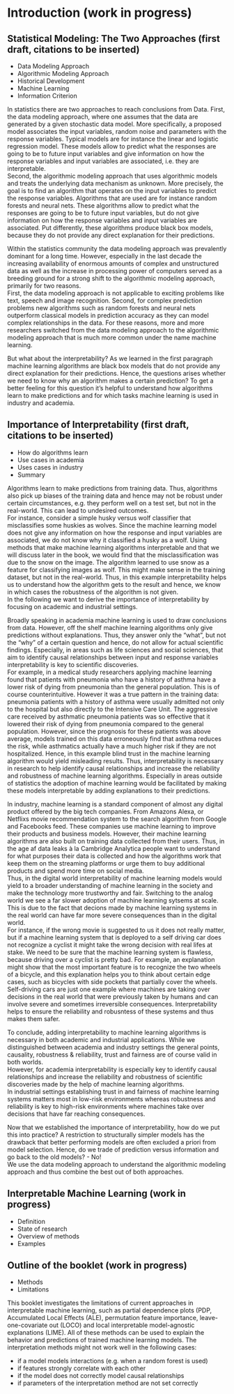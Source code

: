 # Introduction (work in progress)

## Statistical Modeling: The Two Approaches (first draft, citations to be inserted)
* Data Modeling Approach
* Algorithmic Modeling Approach
* Historical Development
* Machine Learning
* Information Criterion

In statistics there are two approaches to reach conclusions from Data. First, the data modeling approach, where one assumes that the data are generated by a given stochastic data model. More specifically, a proposed model associates the input variables, random noise and parameters with the response variables. Typical models are for instance the linear and logistic regression model. These models allow to predict what the responses are going to be to future input variables and give information on how the response variables and input variables are associated, i.e. they are interpretable.  
Second, the algorithmic modeling approach that uses algorithmic models and treats the underlying data mechanism as unknown. More precisely, the goal is to find an algorithm that operates on the input variables to predict the response variables. Algorithms that are used are for instance random forests and neural nets. These algorithms allow to predict what the responses are going to be to future input variables, but do not give information on how the response variables and input variables are associated. Put differently, these algorithms produce black box models, because they do not provide any direct explanation for their predictions.

Within the statistics community the data modeling approach was prevalently dominant for a long time. However, especially in the last decade the increasing availability of enormous amounts of complex and unstructured data as well as the increase in processing power of computers served as a breeding ground for a strong shift to the algorithmic modeling approach, primarily for two reasons.  
First, the data modeling approach is not applicable to exciting problems like text, speech and image recognition. Second, for complex prediction problems new algorithms such as random forests and neural nets outperform classical models in prediction accuracy as they can model complex relationships in the data. 
For these reasons, more and more researchers switched from the data modeling approach to the algorithmic modeling approach that is much more common under the name machine learning.  

But what about the interpretability? As we learned in the first paragraph machine learning algorithms are black box models that do not provide any direct explanation for their predictions. Hence, the questions arises whether we need to know why an algorithm makes a certain prediction? To get a better feeling for this question it's helpful to understand how algorithms learn to make predictions and for which tasks machine learning is used in industry and academia.


## Importance of Interpretability (first draft, citations to be inserted)
* How do algorithms learn
* Use cases in academia
* Uses cases in industry
* Summary
 
Algorithms learn to make predictions from training data. Thus, algorithms also pick up biases of the training data and hence may not be robust under certain circumstances, e.g. they perform well on a test set, but not in the real-world. This can lead to undesired outcomes.  
For instance, consider a simple husky versus wolf classifier that misclassifies some huskies as wolves. Since the machine learning model does not give any information on how the response and input variables are associated, we do not know why it classified a husky as a wolf. Using methods that make machine learning algorithms interpretable and that we will discuss later in the book, we would find that the misclassification was due to the snow on the image. The algorithm learned to use snow as a feature for classifying images as wolf. This might make sense in the training dataset, but not in the real-world. Thus, in this example interpretability helps us to understand how the algorithm gets to the result and hence, we know in which cases the robustness of the algorithm is not given.  
In the following we want to derive the importance of interpretability by focusing on academic and industrial settings.

Broadly speaking in academia machine learning is used to draw conclusions from data. However, off the shelf machine learning algorithms only give predictions without explanations. Thus, they answer only the "what", but not the "why" of a certain question and hence, do not allow for actual scientific findings. Especially, in areas such as life sciences and social sciences, that aim to identify causal relationships between input and response variables interpretability is key to scientific discoveries.  
For example, in a medical study researchers applying machine learning found that patients with pneumonia who have a history of asthma have a lower risk of dying from pneumonia than the general population. This is of course counterintuitive. However it was a true pattern in the training data: pneumonia patients with a history of asthma were usually admitted not only to the hospital but also directly to the Intensive Care Unit. The aggressive care received by asthmatic pneumonia patients was so effective that it lowered their risk of dying from pneumonia compared to the general population. However, since the prognosis for these patients was above average, models trained on this data erroneously find that asthma reduces the risk, while asthmatics actually have a much higher risk if they are not hospitalized. Hence, in this example blind trust in the machine learning algorithm would yield misleading results. 
Thus, interpretability is necessary in research to help identify causal relationships and increase the reliability and robustness of machine learning algorithms. Especially in areas outside of statistics the adoption of machine learning would be facilitated by making these models interpretable by adding explanations to their predictions.  

In industry, machine learning is a standard component of almost any digital product offered by the big tech companies. From Amazons Alexa, or Netflixs movie recommendation system to the search algorithm from Google and Facebooks feed. These companies use machine learning to improve their products and business models. However, their machine learning algorithms are also built on training data collected from their users.
Thus, in the age af data leaks à la Cambridge Analytica people want to understand for what purposes their data is collected and how the algorithms work that keep them on the streaming platforms or urge them to buy additional products and spend more time on social media.  
Thus, in the digital world interpretability of machine learning models would yield to a broader understanding of machine learning in the society and make the technology more trustworthy and fair.
Switching to the analog world we see a far slower adoption of machine learning sytsems at scale. This is due to the fact that decions made by machine learning systems in the real world can have far more severe consequences than in the digital world.  
For instance, if the wrong movie is suggested to us it does not really matter, but if a machine learning system that is deployed to a self driving car does not recognize a cyclist it might take the wrong decision with real lifes at stake. We need to be sure that the machine learning system is flawless, because driving over a cyclist is pretty bad. For example, an explanation might show that the most important feature is to recognize the two wheels of a bicycle, and this explanation helps you to think about certain edge cases, such as bicycles with side pockets that partially cover the wheels. Self-driving cars are just one example where machines are taking over decisions in the real world that were previously taken by humans and can involve severe and sometimes irreversible consequences. Interpretability helps to ensure the reliability and robusntess of these systems and thus makes them safer. 

To conclude, adding interpretability to machine learning algorithms is necessary in both academic and industrial applications. While we distinguished between academia and industry settings the general points, causality, robustness & reliability, trust and fairness are of course valid in both worlds.  
However, for academia interpretability is especially key to identify causal relationships and increase the reliability and robustness of scientific discoveries made by the help of machine learning algorithms.  
In industrial settings establishing trust in and fairness of machine learning systems matters most in low-risk environments whereas robustness and reliability is key to high-risk environments where machines take over decisions that have far reaching consequences.  

Now that we established the importance of interpretability, how do we put this into practice? A restriction to structurally simpler models has the drawback that better performing models are often excluded a priori from model selection. Hence, do we trade of prediction versus information and go back to the old models? - No!  
We use the data modeling approach to understand the algorithmic modeling approach and thus combine the best out of both approaches. 

## Interpretable Machine Learning (work in progress)
* Definition
* State of research
* Overview of methods
* Examples


## Outline of the booklet (work in progress)
* Methods
* Limitations 

This booklet investigates the limitations of current approaches in interpretable machine learning, such as partial dependence plots (PDP, Accumulated Local Effects (ALE), permutation feature importance, leave-one-covariate out (LOCO) and local interpretable model-agnostic explanations (LIME). All of these methods can be used to explain the behavior and predictions of trained machine learning models. The interpretation methods might not work well in the following cases:

* if a model models interactions (e.g. when a random forest is used)
* if features strongly correlate with each other
* if the model does not correctly model causal relationships
* if parameters of the interpretation method are not set correctly

